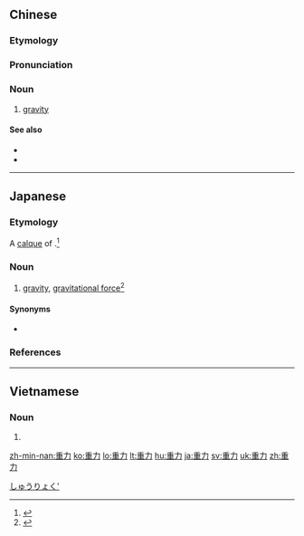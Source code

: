 ==Chinese==
{{zh-forms}}

===Etymology===
{{rfe|lang=zh}}

===Pronunciation===
{{zh-pron
|m=zhònglì
|c=cung5 lik6
|mn=qz:tiǒng-lia̍k/tw,xm,zz:tiōng-le̍k
|cat=n
}}

===Noun===
{{zh-noun}}

# [[gravity]]

====See also====
* {{zh-l|地心引力}}
* {{zh-l|引力}}

----

==Japanese==
{{ja-kanjitab|じゅう|りょく|yomi=on}}

===Etymology===
A [[calque]] of {{etyl|nl|ja|sort=しゅうりょく'}} {{m|nl|zwaartekracht}}.<ref>{{R:Kojien}}</ref>

===Noun===
{{ja-noun|じゅうりょく}}

# [[gravity]], [[gravitational force]]<ref>{{R:Shogakukan}}</ref>

====Synonyms====
* {{ja-r|引力|いんりょく}}

[[Category:ja:Physics|しゅうりょく']]

===References===
<references/>

----

==Vietnamese==
{{vi-hantutab}}

===Noun===
{{vi-hantu}}

# {{han tu form of|trọng lực|[[gravity]], [[gravitational force]]}}

[[zh-min-nan:重力]]
[[ko:重力]]
[[lo:重力]]
[[lt:重力]]
[[hu:重力]]
[[ja:重力]]
[[sv:重力]]
[[uk:重力]]
[[zh:重力]]